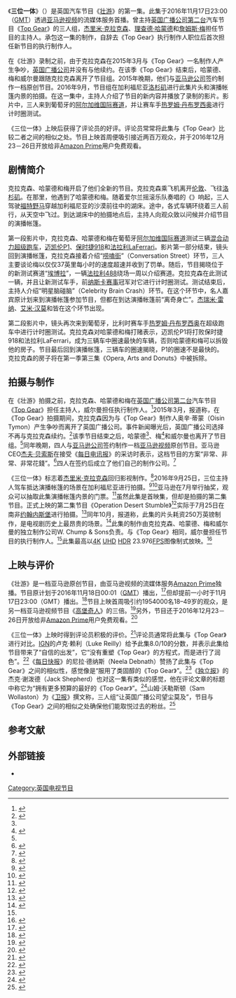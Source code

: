 {{NoteTA
|G1=Motor
|G2=Show
|1=zh-hans:英国疯狂汽车秀;zh-hk:Top Gear;zh-tw:頂級跑車秀;zh-cn:最高档;
|2=zh-cn:埃博拉; zh-tw:伊波拉; zh-hk:伊波拉;zh-sg:伊波拉;
|3=zh-cn:杰瑞米;zh-tw:傑瑞米;zh-hk:謝洛美;
|4=zh-cn:雷纳;zh-tw:雷納;zh-hk:維拿;
|5=zh-hans:艾米·汉莫; zh-tw:艾米·漢默; zh-hk:艾米·漢莫;
|6=zh-hans:杰夫;zh-hant:傑夫;zh-tw:傑夫;zh-hk:謝夫;
|7=zh-cn:贝索斯;zh-tw:貝佐斯;zh-hk:貝索斯;zh-sg:贝索斯;
|8=zh-cn:视频;zh-tw:影片;
|9=zh-cn:通过;zh-tw:透過;zh-hk:通過;
}}
{{About|汽车节目《壮游》的剧集|基督教神学术语|三位一体|其他与“'''三位一体'''”名称相近或相同的条目|三位一体 (消歧义)}}
{{Infobox television episode
| title        = 三位一体
| series       = [[壮游_(电视剧)|壮游]]
| image        = The Grand Tour trio in The Holy Trinity.png
| alt          = 
| caption      = 克拉克森、哈蒙德和梅在节目首映时登台
| season       = 1
| episode      = 1
| director     = {{plainlist|
* 菲尔·查沃德
* 布赖恩·克莱因
* 凯特·林奇·罗宾森
}}
| writer       = 
| producer     = {{plainlist|
* {{tsl|en|W. Chump and Sons|W. Chump and Sons|W. Chump & Sons}}
* {{tsl|en|Andy Wilman|安迪·威尔曼}} {{small|(执行)}}
}}
| airdate      = {{Start date|2016|11|17}}
| length       = 71分钟
| presenter    = {{plainlist|
* [[杰里米·克拉克森|杰里米·克拉克森]]
* [[理查德·哈蒙德|理查德·哈蒙德]]
* [[詹姆斯·梅|詹姆斯·梅]]
}}
| guests       =
* [[热罗姆·丹布罗西奥|热罗姆·丹布罗西奥]] – 影片中出现
* {{tsl|en|Chris Goodwin||克里斯·古德温}} – 影片中出现
* {{tsl|en|Hothouse Flowers|温室花朵}} – 片头中表演
明星脑碰脑中出现：
* [[艾米·汉莫|艾米·汉莫]]
* [[杰瑞米·雷纳|杰瑞米·雷纳]]
* {{tsl|en|Carol Vorderman|卡罗尔·沃德曼}}
| season_list  = 
| prev         = 
| next         = Operation Desert Stumble
| episode_list = 
}}

《'''三位一体'''》（{{lang-en|'''''The Holy Trinity'''''}}）是英国汽车节目《[[壮游_(电视剧)|壮游]]》的第一集。此集于2016年11月17日23:00（[[GMT|GMT]]）透過[[亚马逊视频|亚马逊视频]]的流媒体服务首播。曾主持[[英国广播公司第二台|英国广播公司第二台]]汽车节目《[[Top_Gear|Top Gear]]》的三人组，[[杰里米·克拉克森|杰里米·克拉克森]]、[[理查德·哈蒙德|理查德·哈蒙德]]和[[詹姆斯·梅|詹姆斯·梅]]担任节目的主持人。{{link-en|W. Chump and Sons|W. Chump and Sons|W. Chump & Sons}}承包这一集的制作，{{link-en|安迪·威尔曼|Andy Wilman}}自辞去《Top Gear》执行制作人职位后首次担任新节目的执行制作人。

在《壮游》录制之前，由于克拉克森在2015年3月与《Top Gear》一名制作人产生争吵，[[英国广播公司|英国广播公司]]并没有与他续约。在该季《Top Gear》结束后，哈蒙德、梅和威尔曼跟随克拉克森离开了节目组。2015年晚期，他们与[[亚马逊公司|亚马逊公司]]签约制作一档原创节目。2016年9月，节目组在加利福尼亚[[洛杉矶|洛杉矶]]进行此集片头和演播帐篷内景的拍摄。在这一集中，主持人介绍了节目的新内容并播放了录制的影片。影片中，三人来到葡萄牙的[[阿尔加维国际赛道|阿尔加维国际赛道]]，并让赛车手[[热罗姆·丹布罗西奥|热罗姆·丹布罗西奥]]进行计时圈测试。

《三位一体》上映后获得了评论员的好评。评论员常常将此集与《Top Gear》比较二者之间的相似之处。节目上映首周便吸引接近两百万观众，并于2016年12月23－26日开放给非[[Amazon_Prime|Amazon Prime]]用户免费观看。

== 剧情简介 ==

克拉克森、哈蒙德和梅开启了他们全新的节目。克拉克森乘飞机离开[[伦敦|伦敦]]、飞往[[洛杉矶|洛杉矶]]。在那里，他遇到了哈蒙德和梅。随着爱尔兰摇滚乐队{{tsl|en|Hothouse Flowers|温室花朵}}奏唱的《{{tsl|en|I Can See Clearly Now|I Can See Clearly Now}}》响起，三人驾驶[[福特野马#第六代_(2015-)|福特野马]]穿越加利福尼亚的沙漠前往{{tsl|en|Lucerne Valley, California|卢塞恩山谷}}中的湖床。途中，各式车辆环绕着三人前行，{{tsl|en|Breitling Jet Team|百年灵喷气飞行队}}从天空中飞过。到达湖床中的拍摄地点后，主持人向观众致以问候并介绍节目的演播帐篷。

第一段影片中，克拉克森、哈蒙德和梅在葡萄牙[[阿尔加维国际赛道|阿尔加维国际赛道]]测试三辆[[混合动力车辆|混合动力]][[超级跑车|超级跑车]]，[[迈凯伦P1|迈凯伦P1]]、[[保时捷918|保时捷918]]和[[法拉利LaFerrari|法拉利LaFerrari]]。影片第一部分结束，镜头回到演播帐篷，克拉克森接着介绍“[[壮游_(电视剧)#唠嗑街|唠嗑街]]”（Conversation Street）环节，三人主要谈论梅以仅仅37英里每小时的速度超速并收到了罚单。随后，节目揭晓位于{{tsl|en|RAF Wroughton|罗顿皇家空军基地}}的新测试赛道“[[壮游_(电视剧)#测试赛道|埃博拉]]”，一辆[[法拉利488|法拉利488]]绕场一周以介绍赛道。克拉克森在此测试一辆{{link-en|宝马M2|BMW 2 Series (F22)#BMW M2 (F87)}}，并且让新测试车手，前[[全國運動汽車競賽協會|纳斯卡赛事]]冠军{{tsl|en|Mike Skinner|麦克·斯金纳}}对它进行计时圈测试。测试结束后，主持人介绍“明星脑碰脑”（Celebrity Brain Crash）环节。在这个环节中，名人嘉宾原计划来到演播帐篷参加节目，但都在到达演播帐篷前“离奇身亡”。[[杰瑞米·雷纳|杰瑞米·雷纳]]、[[艾米·汉莫|艾米·汉莫]]和{{tsl|en|Carol Vorderman|卡罗尔·沃德曼}}皆在这个环节出现。

第二段影片中，镜头再次来到葡萄牙，比利时赛车手[[热罗姆·丹布罗西奥|热罗姆·丹布罗西奥]]在超级跑车中进行计时圈测试。克拉克森对哈蒙德和梅打赌表示，迈凯伦P1将打败保时捷918和法拉利LaFerrari，成为三辆车中圈速最快的车辆，否则哈蒙德和梅可以拆毁他的房子。节目最后回到演播帐篷，三辆车的圈速揭晓，P1的圈速不是最快的。克拉克森的房子将在第一季第三集《Opera, Arts and Donuts》中被拆除。

== 拍摄与制作 ==
{{multiple image|caption_align=center|header_align=center
 | align = right
 | total_width = 320

 | image1 = Jeff Bezos 2016.jpg
 | width1 = 700 | height1 = 800
 | caption1 = [[杰夫·贝索斯|杰夫·贝索斯]]，亚马逊CEO

 | image2 =
 | width2 = 800 | height2 = 500
 | caption2 = {{link-en|安迪·威尔曼|Andy Wilman}}，《壮游》执行制作人
}}
在《壮游》拍摄之前，克拉克森、哈蒙德和梅在[[英国广播公司第二台|英国广播公司第二台]]汽车节目《[[Top_Gear|Top Gear]]》担任主持人，威尔曼担任执行制作人。<ref name="威尔曼离开">{{cite news|title=Top Gear producer Andy Wilman quits show – BBC News|url=http://www.bbc.co.uk/news/entertainment-arts-32437814|work=[[英国广播公司新闻网|BBC News Online]]|date=2015-04-24|accessdate=2017-02-13|language=en|deadurl=no|archiveurl=https://web.archive.org/web/20161107234647/http://www.bbc.co.uk/news/entertainment-arts-32437814|archivedate=2016-11-07}}</ref>2015年3月，报道称，在《Top Gear》拍摄期间，克拉克森因为与《Top Gear》制作人奥辛·蒂蒙（Oisin Tymon）产生争吵而离开了英国广播公司。事件新闻曝光后，英国广播公司选择不再与克拉克森续约。<ref>{{cite web|url=http://www.bbc.co.uk/mediacentre/statements/jeremy-clarkson-dg-statement|title=BBC – BBC Director-General's statement regarding Jeremy Clarkson – Media centre|publisher=[[BBC|BBC]]|date=2015-03-25|accessdate=2017-02-13|language=en|deadurl=no|archiveurl=https://web.archive.org/web/20170311195156/http://www.bbc.co.uk/mediacentre/statements/jeremy-clarkson-dg-statement|archivedate=2017-03-11}}</ref>该季节目结束之后，哈蒙德<ref name="威尔曼离开" />、梅<ref>{{cite news|url=http://www.bbc.co.uk/news/entertainment-arts-32431956|title=James May 'will not return to Top Gear' without Clarkson|work=BBC News|date=2015-04-23|accessdate=2017-02-13|language=en|deadurl=no|archiveurl=https://web.archive.org/web/20170328220234/http://www.bbc.co.uk/news/entertainment-arts-32431956|archivedate=2017-03-28}}</ref>和威尔曼也离开了节目组。<ref name="威尔曼离开" />同年晚期，四人与[[亚马逊公司|亚马逊公司]]签约制作一档[[亚马逊视频|亚马逊视频]]原创节目。亚马逊CEO[[杰夫·贝索斯|杰夫·贝索斯]]在接受《[[每日电讯报|每日电讯报]]》的采访时表示，这档节目的方案“非常、非常、非常花錢”。<ref>{{cite news|url=http://www.telegraph.co.uk/technology/amazon/11800890/jeff-bezos-interview-amazon-prime-jeremy-clarkson.html|first=James|last=Quinn|title=Amazon's Jeff Bezos: With Jeremy Clarkson, we're entering a new golden age of television|work=Daily Telegraph|date=2015-08-16|accessdate=2017-02-13|language=en|deadurl=no|archiveurl=https://web.archive.org/web/20170207100027/http://www.telegraph.co.uk/technology/amazon/11800890/jeff-bezos-interview-amazon-prime-jeremy-clarkson.html|archivedate=2017-02-07}}</ref>四人在签约后成立了他们自己的制作公司{{tsl|en|W. Chump and Sons|W. Chump and Sons|W. Chump & Sons}}。<ref name="执行制作">{{cite web|url=http://www.thetvfestival.com/2016/05/the-grand-tour-with-executive-producer-andy-wilman|title='The Grand Tour' with executive producer Andy Wilman|author=Mindy Juss|publisher=Edinburgh International Television Festival|date=2016-05|accessdate=2017-02-13|language=en|deadurl=yes|archiveurl=https://web.archive.org/web/20161120022134/http://www.thetvfestival.com/2016/05/the-grand-tour-with-executive-producer-andy-wilman/|archivedate=2016-11-20}}</ref>

《三位一体》标志着[[杰里米·克拉克森|杰里米·克拉克森]]回归影视制作。<ref>{{Cite web|url=http://www.forbes.com/sites/natalierobehmed/2016/12/21/with-the-grand-tour-amazon-bets-millions-on-jeremy-clarksons-car-show/|title=With 'The Grand Tour,' Amazon Bets Millions On Jeremy Clarkson's Car Show|author=Natalie Robehme|publisher=[[福布斯|Forbes]]|publication-date=2016-12-21|accessdate=2017-02-13|language=en|deadurl=no|archiveurl=https://web.archive.org/web/20170118062346/http://www.forbes.com/sites/natalierobehmed/2016/12/21/with-the-grand-tour-amazon-bets-millions-on-jeremy-clarksons-car-show/|archivedate=2017-01-18}}</ref>2016年9月25日，三位主持人驾车抵达演播帐篷的场景在加利福尼亚进行拍摄。<ref>{{Cite web|url=http://www.roadandtrack.com/car-culture/entertainment/news/a30268/the-grand-tour-california-tickets/|title=Here's How You Can Get Free Tickets to a U.S. Taping of The Grand Tour|author=Chris Perkins|publisher=Road & Track|publication-date=2016-08-04|accessdate=2017-02-13|language=en|deadurl=no|archiveurl=https://web.archive.org/web/20170305001144/http://www.roadandtrack.com/car-culture/entertainment/news/a30268/the-grand-tour-california-tickets/|archivedate=2017-03-05}}</ref><ref>{{Cite web|url=http://jalopnik.com/heres-what-happened-at-the-grand-tours-epic-launch-tapi-1787139212|title=Here's What Happened At The Grand Tour's Epic Launch Taping|author=Tyler Hoover|publisher={{link-en|Jalopnik|Gawker Media}}|publication-date=2016-09-27|accessdate=2017-02-13|language=en|deadurl=no|archiveurl=https://web.archive.org/web/20170205014830/http://jalopnik.com/heres-what-happened-at-the-grand-tours-epic-launch-tapi-1787139212|archivedate=2017-02-05}}</ref>亚马逊在7月举行抽奖，观众可以抽取此集演播帐篷内景的门票。<ref>{{Cite web|url=http://www.roadandtrack.com/car-culture/entertainment/news/a29895/clarkson-hammond-may-grand-tour-amazon-free-tickets/|title=The Grand Tour Is Coming to California, Here's How to Get Free Tickets|author=Brian Silvestro|publisher=Road & Track|publication-date=2016-07-08|access-date=2017-02-13|language=en|deadurl=no|archiveurl=https://web.archive.org/web/20170110232822/http://www.roadandtrack.com/car-culture/entertainment/news/a29895/clarkson-hammond-may-grand-tour-amazon-free-tickets/|archivedate=2017-01-10}}</ref>虽然此集是首映集，但却是拍摄的第二集节目。正式上映的第二集节目《Operation Desert Stumble》<ref>{{Cite web|url=http://www.telegraph.co.uk/on-demand/2016/11/25/grand-tour-episode-twooperation-desert-stumble-clarkson-still/|title=The Grand Tour episode two review: Operation Desert Stumble and Jeremy Clarkson is still off the leash – plus all the talking points|author=Ed Power|publisher=[[每日电讯报|The Daily Telegraph]]|publication-date=2016-11-25|accessdate=2017-02-13|language=en|deadurl=no|archiveurl=https://web.archive.org/web/20170206053201/http://www.telegraph.co.uk/on-demand/2016/11/25/grand-tour-episode-twooperation-desert-stumble-clarkson-still/|archivedate=2017-02-06}}</ref>实际于7月25日在南非[[约翰内斯堡|约翰内斯堡]]进行拍摄。<ref>{{Cite web|url=http://www.smh.com.au/entertainment/tv-and-radio/sport-and-outdoors/jeremy-clarksons-the-grand-tour-kicks-off-in-exotic-south-african-setting-20160717-gq7t4g.html|title=Jeremy Clarkson's The Grand Tour kicks off in exotic South African setting|author=Ebony Bowden|publisher=[[悉尼先驱晨报|The Sydney Morning Herald]]|publication-date=2016-07-18|accessdate=2017-02-13|language=en|deadurl=no|archiveurl=https://web.archive.org/web/20161023145205/http://www.smh.com.au/entertainment/tv-and-radio/sport-and-outdoors/jeremy-clarksons-the-grand-tour-kicks-off-in-exotic-south-african-setting-20160717-gq7t4g.html|archivedate=2016-10-23}}</ref>同年10月，报道称，此集的片头耗资250万英镑制作，是电视剧历史上最昂贵的场景。<ref>{{Cite web|url=http://jalopnik.com/the-grand-tours-3-2-million-opening-is-reportedly-the-1787388997|title=The Grand Tour's $3.2 Million Opening Is Reportedly The Most Expensive TV Scene Ever|last=Westbrook|first=Justin T.|publisher=Jalopnik|publication-date=2016-10-04|access-date=2017-02-13|language=en|deadurl=no|archiveurl=https://web.archive.org/web/20170204124314/http://jalopnik.com/the-grand-tours-3-2-million-opening-is-reportedly-the-1787388997|archivedate=2017-02-04}}</ref>此集的制作由克拉克森、哈蒙德、梅和威尔曼的独立制作公司W. Chump & Sons负责。与《Top Gear》相同，威尔曼担任节目的执行制作人。<ref name="执行制作" />此集最高以[[4K分辨率|4K]] [[超高畫質電視|UHD]] [[高动态范围成像|HDR]] 23.976[[帧率|FPS]]图像制式放映。<ref name="爱丁堡国际电视节-2016-威尔曼">{{cite interview|author={{link-en|Andy Wilman|Andy Wilman}}|interviewer={{link-en|Elaine Bedell|Elaine Bedell}}|title=''The Grand Tour'' Masterclass|url=https://www.youtube.com/watch?v=-yLzAU48ruA&t=17m35s|location=Edinburgh|publisher=[[爱丁堡国际电视节|Edinburgh International Television Festival]]|via=Youtube|date=2016-08-25|accessdate=2017-02-13|quote=''(2:01)'' ...they want everything in 4k, they want a specific framerate, they want it in HDR ... ''(17:35)'' ...built a new server to deal with the 4k framerate, the 23.98... ''(22:18)'' first show ...comes out at 70-odd minutes. ... we're trying to discipline ourselves to 60 minutes|language=en|deadurl=no|archiveurl=https://web.archive.org/web/20170113032843/https://www.youtube.com/watch?v=-yLzAU48ruA|archivedate=2017-01-13}}</ref>

{{wide image|The Grand Tour opening scene shoot (30963611671).jpg|1000px|{{tsl|en|Hothouse Flowers|温室花朵}}乐队在《三位一体》的片头中献唱。}}

== 上映与评价 ==
《壮游》是一档亚马逊原创节目，由亚马逊视频的流媒体服务[[Amazon_Prime|Amazon Prime]]独播。节目原计划于2016年11月18日00:01（[[GMT|GMT]]）播出，<ref>{{Cite web |url=http://www.express.co.uk/showbiz/tv-radio/670762/The-Grand-Tour-when-motoring-show-starts-Amazon-Prime-Jeremy-Clarkson-Richard-Hammond-Jame |title=The Grand Tour: When does Clarkson’s new motoring show start on Amazon Prime? |last=Foster |first=Alice |publisher=''[[Daily_Express|Daily Express]]'' |publication-date=16 December 2016 |access-date=2017-01-08 |language=en |archive-date=2017-01-08 |archive-url=https://web.archive.org/web/20170108072035/http://www.express.co.uk/showbiz/tv-radio/670762/The-Grand-Tour-when-motoring-show-starts-Amazon-Prime-Jeremy-Clarkson-Richard-Hammond-Jame |dead-url=no }}</ref>但却提前一小时于11月17日23:00（GMT）播出。<ref name="Telegraph-1">{{Cite web |url=https://www.telegraph.co.uk/on-demand/2016/11/18/the-grand-tour-episode-one-tweaked-bbc-noses-and-other-five-talk/ |title=The Grand Tour, episode one: How Jeremy Clarkson's new £160m show blew Top Gear out of the water |last=Power |first=Ed |publisher=''The Daily Telegraph'' |publication-date=2016-11-22 |access-date=2017-01-08 |language=en |deadurl=no |archiveurl=https://web.archive.org/web/20170108045722/http://www.telegraph.co.uk/on-demand/2016/11/18/the-grand-tour-episode-one-tweaked-bbc-noses-and-other-five-talk/ |archivedate=2017-01-08 }}</ref>节目上映首周吸引约1954000名18–49岁的观众，是另一档亚马逊视频节目《[[高堡奇人_(电视剧)|高堡奇人]]》的三倍。<ref>{{cite news|url=http://www.thewrap.com/the-grand-tour-tv-ratings-man-in-high-castle-amazon/|title=Amazon's 'Grand Tour' Triples 'Man in the High Castle' Viewers|format=Exclusive|first=Tony|last=Maglio|date=2016-11-28|accessdate=2017-01-10|language=en|deadurl=no|archiveurl=https://web.archive.org/web/20170118205110/http://www.thewrap.com/the-grand-tour-tv-ratings-man-in-high-castle-amazon/|archivedate=2017-01-18}}</ref>另外，节目还于2016年12月23－26日开放给非[[Amazon_Prime|Amazon Prime]]用户免费观看。<ref>{{Cite web |url=http://jalopnik.com/watch-the-grand-tours-first-episode-for-free-this-weeke-1790420756 |title=Watch The Grand Tour's First Episode For Free This Weekend |last=Schrader |first=Stef |publisher=''Jalopnik'' |publication-date=22 December 2016 |access-date=2017-01-08 |language=en |deadurl=no |archiveurl=https://web.archive.org/web/20170110161348/http://jalopnik.com/watch-the-grand-tours-first-episode-for-free-this-weeke-1790420756 |archivedate=2017-01-10 }}</ref>

《三位一体》上映时得到评论员积极的评价。<ref>{{Cite web |url=http://www.digitalspy.com/tv/the-grand-tour/news/a814477/the-grand-tour-review-round-up-jeremy-clarkson-richard-hammond-james-may-amazon-prime/ |title=The Grand Tour gets rave reviews from critics as Jeremy Clarkson and co make triumphant Amazon Prime debut |last=Warner |first=Sam |publisher=''[[Digital_Spy|Digital Spy]]'' |publication-date=2016-11-18 |access-date=2017-01-10 |language=en |deadurl=no |archiveurl=https://web.archive.org/web/20170110165200/http://www.digitalspy.com/tv/the-grand-tour/news/a814477/the-grand-tour-review-round-up-jeremy-clarkson-richard-hammond-james-may-amazon-prime/ |archivedate=2017-01-10 }}</ref>评论员通常将此集与《Top Gear》进行对比。[[IGN|IGN]]的卢克·赖利（Luke Reilly）给予此集8.0/10的分数，并表示此集给节目带来了“自信的出发”，它“没有重塑《Top Gear》的方程式，而是进行了润色”。<ref>{{Cite web |url=http://www.ign.com/articles/2016/11/24/the-grand-tour-the-holy-trinity-review |title=The Grand Tour: The Holy Trinity Review |last=Reilly |first=Luke |publisher=[[IGN|IGN]] |publication-date=2016-11-23 |access-date=2017-01-10 |language=en |deadurl=no |archiveurl=https://web.archive.org/web/20170110163219/http://www.ign.com/articles/2016/11/24/the-grand-tour-the-holy-trinity-review |archivedate=2017-01-10 }}</ref>《[[每日快报|每日快报]]》的尼拉·德纳斯（Neela Debnath）赞扬了此集与《Top Gear》之间的相似性，感觉像是“服用了类固醇的《Top Gear》”。<ref>{{Cite web |url=http://www.express.co.uk/showbiz/tv-radio/733633/The-Grand-Tour-review-Jeremy-Clarkson-Top-Gear-Richard-Hammond-James-May-BBC-Amazon |title=The Grand Tour DE FORCE: Jeremy Clarkson doesn't disappoint with 'Top Gear on steroids' |last=Debnath |first=Neela |publisher=''Daily Express'' |publication-date=2016-11-18 |access-date=2017-01-10 |language=en |archive-date=2017-01-10 |archive-url=https://web.archive.org/web/20170110162923/http://www.express.co.uk/showbiz/tv-radio/733633/The-Grand-Tour-review-Jeremy-Clarkson-Top-Gear-Richard-Hammond-James-May-BBC-Amazon |dead-url=no }}</ref>《[[独立报|独立报]]》的杰克·谢泼德（Jack Shepherd）也对这一集有类似的感觉，他在评论文章的标题中称它为“拥有更多预算的最好的《Top Gear》”。<ref>{{Cite web|url=https://www.independent.co.uk/arts-entertainment/tv/reviews/the-grand-tour-episode-1-review-top-gear-jeremy-clarkson-richard-hammond-james-may-amazon-prime-a7424556.html|title=The Grand Tour episode 1 review: The best of Top Gear with a bigger budget|author=Shepherd, Jack|date=2016-11-18|publisher=''[[The_Independent|The Independent]]''|access-date=2017-01-10|language=en|deadurl=no|archiveurl=https://web.archive.org/web/20161127024004/http://www.independent.co.uk/arts-entertainment/tv/reviews/the-grand-tour-episode-1-review-top-gear-jeremy-clarkson-richard-hammond-james-may-amazon-prime-a7424556.html|archivedate=2016-11-27}}</ref>山姆·沃勒斯顿（Sam Wollaston）为《[[卫报|卫报]]》撰文称，三人组“让英国广播公司望尘莫及”，节目与《Top Gear》之间的相似之处确保他们能取悦过去的粉丝。<ref>{{cite web|url=https://www.theguardian.com/tv-and-radio/2016/nov/18/the-grand-tour-review-jeremy-clarkson-james-may-richard-hammond-leave-the-bbc-in-their-dust|title=The Grand Tour review – Clarkson and co leave the BBC in their dust|first=Sam|last=Wollaston|newspaper=[[The_Guardian|The Guardian]]|date=2016-11-18|accessdate=2017-01-10|language=en|deadurl=no|archiveurl=https://web.archive.org/web/20170110131933/https://www.theguardian.com/tv-and-radio/2016/nov/18/the-grand-tour-review-jeremy-clarkson-james-may-richard-hammond-leave-the-bbc-in-their-dust|archivedate=2017-01-10}}</ref>

== 参考文献 ==
{{reflist|30em}}

== 外部链接 ==
* {{IMDb title|tt5715192|The Holy Trinity}}

{{coord|34.4580|N|117.0234|W|source:wikidata|display=title}}

[[Category:英国电视节目|Category:英国电视节目]]